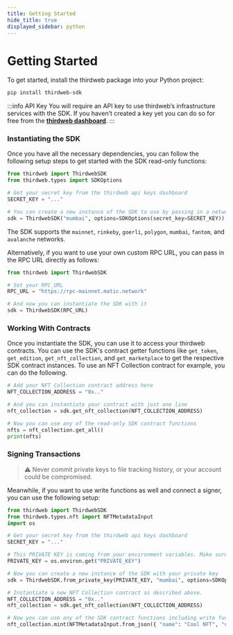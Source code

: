 ```yaml
---
title: Getting Started
hide_title: true
displayed_sidebar: python
---
```


# Getting Started

To get started, install the thirdweb package into your Python project:

```bash
pip install thirdweb-sdk
```

:::info API Key
You will require an API key to use thirdweb’s infrastructure services with the SDK. If you haven’t created a key yet you can do so for free from the [**thirdweb dashboard**](https://thirdweb.com/create-api-key).
:::

### Instantiating the SDK

Once you have all the necessary dependencies, you can follow the following setup steps to get started with the SDK read-only functions:

```python
from thirdweb import ThirdwebSDK
from thirdweb.types import SDKOptions

# Get your secret key from the thirdweb api keys dashboard
SECRET_KEY = "..."

# You can create a new instance of the SDK to use by passing in a network name and your api key
sdk = ThirdwebSDK("mumbai", options=SDKOptions(secret_key=SECRET_KEY))
```

The SDK supports the `mainnet`, `rinkeby`, `goerli`, `polygon`, `mumbai`, `fantom`, and `avalanche` networks.

Alternatively, if you want to use your own custom RPC URL, you can pass in the RPC URL directly as follows:

```python
from thirdweb import ThirdwebSDK

# Set your RPC_URL
RPC_URL = "https://rpc-mainnet.matic.network"

# And now you can instantiate the SDK with it
sdk = ThirdwebSDK(RPC_URL)
```

### Working With Contracts

Once you instantiate the SDK, you can use it to access your thirdweb contracts. You can use the SDK's contract getter functions like `get_token`, `get_edition`, `get_nft_collection`, and `get_marketplace` to get the respective SDK contract instances. To use an NFT Collection contract for example, you can do the following.

```python
# Add your NFT Collection contract address here
NFT_COLLECTION_ADDRESS = "0x.."

# And you can instantiate your contract with just one line
nft_collection = sdk.get_nft_collection(NFT_COLLECTION_ADDRESS)

# Now you can use any of the read-only SDK contract functions
nfts = nft_collection.get_all()
print(nfts)
```

### Signing Transactions

> :warning: Never commit private keys to file tracking history, or your account could be compromised.

Meanwhile, if you want to use write functions as well and connect a signer, you can use the following setup:

```python
from thirdweb import ThirdwebSDK
from thirdweb.types.nft import NFTMetadataInput
import os

# Get your secret key from the thirdweb api keys dashboard
SECRET_KEY = "..."

# This PRIVATE KEY is coming from your environment variables. Make sure to never put it in a tracked file or share it with anyone.
PRIVATE_KEY = os.environ.get("PRIVATE_KEY")

# Now you can create a new instance of the SDK with your private key
sdk = ThirdwebSDK.from_private_key(PRIVATE_KEY, "mumbai", options=SDKOptions(secret_key=SECRET_KEY))

# Instantiate a new NFT Collection contract as described above.
NFT_COLLECTION_ADDRESS = "0x.."
nft_collection = sdk.get_nft_collection(NFT_COLLECTION_ADDRESS)

# Now you can use any of the SDK contract functions including write functions
nft_collection.mint(NFTMetadataInput.from_json({ "name": "Cool NFT", "description": "Minted with the Python SDK!" }))
```
